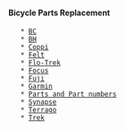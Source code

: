 ==== Bicycle Parts Replacement ====

	* [[BC]]
	* [[BH]]
	* [[Coppi]]
	* [[Felt]]
	* [[Flo-Trek]]
	* [[Focus]]
	* [[Fuji]]
	* [[Garmin]]
	* [[Parts and Part numbers]]
	* [[Synapse]]
	* [[Terrago]]
	* [[Trek]]
